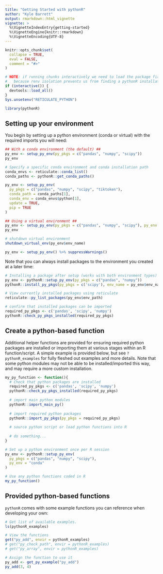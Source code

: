 ```yaml
---
title: "Getting Started with pythonR"
author: "Kyle Barrett"
output: rmarkdown::html_vignette
vignette: >
  %\VignetteIndexEntry{getting-started}
  %\VignetteEngine{knitr::rmarkdown}
  %\VignetteEncoding{UTF-8}
---
```


```r
knitr::opts_chunk$set(
  collapse = TRUE,
  eval = FALSE,
  comment = "#>"
)
```

```r
# NOTE: if running chunks interactively we need to load the package first
#   because renv isolation prevents us from finding a pythonR installation
if (interactive()) {
  devtools::load_all()
}
Sys.unsetenv("RETICULATE_PYTHON")
```

```r
library(pythonR)
```

## Setting up your environment

You begin by setting up a python environment (conda or virtual) with the required imports you will need:
```r

## With a conda environment (the default) ##
py_env <- setup_py_env(py_pkgs = c("pandas", "numpy", "scipy"))
py_env

# Specify a specific conda environment and conda installation path
conda_envs <- reticulate::conda_list()
conda_paths <- pythonR::get_conda_paths()

py_env <- setup_py_env(
  py_pkgs = c("pandas", "numpy", "scipy", "tiktoken"),
  conda_path = conda_paths[1],
  conda_env = conda_envs$python[1],
  update = TRUE,
  pip = TRUE
)

## Using a virtual environment ##
py_env <- setup_py_env(py_pkgs = c("pandas", "numpy", "scipy"), py_env = "virtual")
py_env

# shutdown virtual environment
shutdown_virtual_env(py_env$env_name)
```

```r
py_env <- setup_py_env() %>% suppressWarnings()
```

Note that you can always install packages to the environment you created at a later time:
```r
# Installing a package after setup (works with both environment types)
py_env <- pythonR::setup_py_env(py_pkgs = c("pandas", "numpy"))
pythonR::install_py_pkgs(py_pkgs = c('scipy'), env_name = py_env$env_name)

# View currently installed packages using reticulate
reticulate::py_list_packages(py_env$env_path)

# confirm that installed packages can be imported
required_py_pkgs <- c('pandas', 'scipy', 'numpy')
pythonR::check_py_pkgs_installed(required_py_pkgs)
```


## Create a python-based function

Additional helper functions are provided for ensuring required python packages are installed or importing them at various stages within an R function/script. A simple example is provided below, but see `?pythonR_examples` for fully fleshed out examples and more details. Note that some python modules may not be able to be installed/imported this way, and may require a more custom installation.


```r
my_py_function <- function(){
  # Check that python packages are installed
  required_py_pkgs <- c('pandas', 'scipy', 'numpy')
  pythonR::check_py_pkgs_installed(required_py_pkgs)
  
  # import main python modules
  pythonR::import_main_py()
  
  # import required python packages
  pythonR::import_py_pkgs(py_pkgs = required_py_pkgs)
  
  # source python script or load python functions into R
  
  # do something...
}
```


```r
# Set up a python environment once per R session
py_env <- pythonR::setup_py_env(
  py_pkgs = c("pandas", "numpy", "scipy"),
  py_env = "conda"
)

# Use any python functions coded in R
my_py_function()
```

## Provided python-based functions
`pythonR` comes with some example functions you can reference when developing your own:

```r
# Get list of available examples.
ls(pythonR_examples)
```


```r
# View the functions
get("py_add", envir = pythonR_examples)
# get("py_check_path", envir = pythonR_examples)
# get("py_array", envir = pythonR_examples)
```


```r
# Assign the function to use it
py_add <- get_py_example("py_add")
py_add(3, 4)
```


